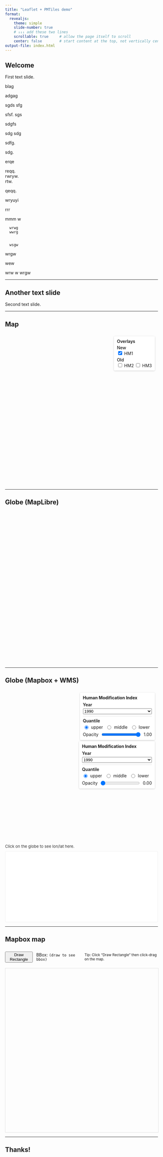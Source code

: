 ```yaml
---
title: "Leaflet + PMTiles demo"
format:
  revealjs:
    theme: simple
    slide-number: true
    # ↓↓↓ add these two lines
    scrollable: true     # allow the page itself to scroll
    center: false        # start content at the top, not vertically centred
output-file: index.html
---
```


```{=html}
<style>
  /* Disable vertical scrolling only on slides with the .no-scroll class */
  .reveal .slide.no-scroll { overflow-y: hidden !important; }
</style>
```

```{=html}
<script>
  // Global token for the whole deck (read from env at render time)
  window.MAPBOX_TOKEN = "{{< env MAPBOX_TOKEN >}}";
  if (!window.MAPBOX_TOKEN) {
    console.warn('MAPBOX_TOKEN env var not set. Mapbox slide may not load.');
  }
  if (window.mapboxgl && window.MAPBOX_TOKEN) {
    mapboxgl.accessToken = window.MAPBOX_TOKEN;
  }
</script>
```

## Welcome

First text slide.


blag

adgag

sgds
sfg

sfsf. 
sgs

sdgfs
  

  sdg
    sdg


sdfg. 

sdg.

erqe

reqq.  
rwryw.   
rtw. 

qeqq. 

wryuyi
  

  rrr


  mmm
     w

      wrwg
      wwrg


      wsgw
wrgw
   
wew

wrw 
  w 
    wrgw

---

## Another text slide

Second text slide.

---

## Map {.no-scroll}

```{=html}
<!-- Leaflet container -->
<link rel="stylesheet"
      href="https://unpkg.com/leaflet@1.9.4/dist/leaflet.css"/>

<div id="map-wrap" style="position: relative;">
  <div id="map" style="height: 500px; margin-top: 1rem;"></div>
  <!-- Simple custom layer toggles -->
  <div id="layer-controls" class="layer-controls" style="position:absolute; right:10px; top:10px; z-index:1000; background:rgba(255,255,255,0.92); padding:8px 10px; border-radius:4px; font-size:14px; box-shadow:0 1px 4px rgba(0,0,0,0.2);">
    <div style="font-weight:600; margin-bottom:4px;">Overlays</div>
    <div style="margin-bottom:4px;">
      <div style="font-weight:500;">New</div>
      <label><input type="checkbox" id="layer-hm1" checked> HM1</label>
    </div>
    <div>
      <div style="font-weight:500;">Old</div>
      <label><input type="checkbox" id="layer-hm2"> HM2</label>
      <label><input type="checkbox" id="layer-hm3"> HM3</label>
    </div>
  </div>
  
</div>

```

<script src="https://unpkg.com/leaflet@1.9.4/dist/leaflet.js"></script>
<script src="https://unpkg.com/pmtiles@4.3.0/dist/pmtiles.js"></script>

<script>
  // Initialize only when this slide is visible; ensure sizing after render
  let mapInited = false;
  function initMap() {
    if (mapInited) return;
    mapInited = true;

    const map = L.map('map', { zoomControl: true });
    const initialCenter = [-33.8518, 18.48];
    const initialZoom = 8;
    map.setView(initialCenter, initialZoom);
    L.tileLayer('https://{s}.tile.openstreetmap.org/{z}/{x}/{y}.png', {
      maxZoom: 19,
      attribution: '&copy; OpenStreetMap contributors'
    }).addTo(map);

    const url = "https://pub-6b6a1d5b041c4c749efaeb294cda9aac.r2.dev/hm_1990_rgb.pmtiles";

    // Create three raster layers from the same PMTiles source
    const p1 = new pmtiles.PMTiles(url);
    const p2 = new pmtiles.PMTiles(url);
    const p3 = new pmtiles.PMTiles(url);

    const hm1 = pmtiles.leafletRasterLayer(p1);
    const hm2 = pmtiles.leafletRasterLayer(p2);
    const hm3 = pmtiles.leafletRasterLayer(p3);

    // Add HM1 by default; others can be toggled on
    hm1.addTo(map);

    // Wire up custom checkbox controls
    const c1 = document.getElementById('layer-hm1');
    const c2 = document.getElementById('layer-hm2');
    const c3 = document.getElementById('layer-hm3');

    function syncLayer(checkbox, layer) {
      if (!checkbox) return;
      if (checkbox.checked) {
        if (!map.hasLayer(layer)) layer.addTo(map);
      } else {
        if (map.hasLayer(layer)) map.removeLayer(layer);
      }
    }

    // initial sync (HM1 checked by default)
    syncLayer(c1, hm1);
    syncLayer(c2, hm2);
    syncLayer(c3, hm3);

    [
      [c1, hm1],
      [c2, hm2],
      [c3, hm3]
    ].forEach(([cb, layer]) => {
      if (cb) cb.addEventListener('change', () => syncLayer(cb, layer));
    });

    // Ensure sizing is correct after header is ready (any source ok)
    p1.getHeader().then(() => {
      map.invalidateSize();
    });

    // Also trigger after first paint
    requestAnimationFrame(() => map.invalidateSize(true));
  }

  function maybeInitOnCurrentSlide() {
    const current = window.Reveal && Reveal.getCurrentSlide ? Reveal.getCurrentSlide() : null;
    if (current && current.querySelector('#map')) {
      initMap();
      // extra nudge after transition
      setTimeout(() => window.dispatchEvent(new Event('resize')), 200);
    }
  }

  document.addEventListener('DOMContentLoaded', () => {
    if (window.Reveal) {
      Reveal.on('ready', maybeInitOnCurrentSlide);
      Reveal.on('slidechanged', maybeInitOnCurrentSlide);
    } else {
      initMap();
    }
  });
</script>

---

## Globe (MapLibre) {.no-scroll}

```{=html}
<link href="https://unpkg.com/maplibre-gl@3.6.2/dist/maplibre-gl.css" rel="stylesheet" />
<div id="ml-globe-wrap" style="position:relative;">
  <div id="ml-globe" style="height: 500px; margin-top: 1rem;"></div>
</div>
```

<script src="https://unpkg.com/maplibre-gl@3.6.2/dist/maplibre-gl.js"></script>
<script>
  let mlGlobeInited = false;
  function initMlGlobe() {
    if (mlGlobeInited) return;
    mlGlobeInited = true;

    const map = new maplibregl.Map({
      container: 'ml-globe',
      style: 'https://demotiles.maplibre.org/style.json',
      center: [18.48, -33.8518],
      zoom: 2.2,
      attributionControl: true
    });

    map.on('load', () => {
      // Switch to globe projection once style is loaded
      if (map.setProjection) {
        map.setProjection({ name: 'globe' });
      }
      // Optional sky for nicer atmosphere
      if (!map.getLayer('sky')) {
        try {
          map.addLayer({
            id: 'sky',
            type: 'sky',
            paint: {
              'sky-type': 'atmosphere',
              'sky-atmosphere-sun-intensity': 10
            }
          });
        } catch (e) {
          console.warn('Sky layer unsupported:', e);
        }
      }
      // Ensure proper sizing after transition
      setTimeout(() => map.resize(), 200);
      requestAnimationFrame(() => map.resize());
    });
  }

  function maybeInitMlGlobeOnCurrentSlide() {
    const current = window.Reveal && Reveal.getCurrentSlide ? Reveal.getCurrentSlide() : null;
    if (current && current.querySelector('#ml-globe')) {
      initMlGlobe();
    }
  }

  document.addEventListener('DOMContentLoaded', () => {
    if (window.Reveal) {
      Reveal.on('ready', maybeInitMlGlobeOnCurrentSlide);
      Reveal.on('slidechanged', maybeInitMlGlobeOnCurrentSlide);
    } else {
      initMlGlobe();
    }
  });
</script>

---

## Globe (Mapbox + WMS)

```{=html}
<link href="https://api.mapbox.com/mapbox-gl-js/v3.9.3/mapbox-gl.css" rel="stylesheet" />
<div id="mb-globe-wrap" style="position:relative;">
  <div id="mb-globe" style="height: 500px; margin-top: 1rem;"></div>
  <!-- Layer toggle controls: Panel 1 -->
  <div id="mb-layer-controls-1" style="position:absolute; right:10px; top:10px; z-index:1000; background:rgba(255,255,255,0.92); padding:8px 10px; border-radius:4px; font-size:14px; box-shadow:0 1px 4px rgba(0,0,0,0.2); min-width: 220px;">
    <div style="font-weight:700; margin-bottom:6px;">Human Modification Index</div>
    <div style="font-weight:600; margin-bottom:4px;">Year</div>
    <div style="margin-bottom:6px;">
      <select id="mb-year-1" style="width:100%;">
        <option value="1990-01-01">1990</option>
        <option value="1995-01-01">1995</option>
        <option value="2000-01-01">2000</option>
        <option value="2005-01-01">2005</option>
        <option value="2010-01-01">2010</option>
        <option value="2015-01-01">2015</option>
        <option value="2020-01-01">2020</option>
        <option value="2025-01-01">2025</option>
        <option value="2030-01-01">2030</option>
        <option value="2035-01-01">2035</option>
        <option value="2040-01-01">2040</option>
      </select>
    </div>
    <div style="border-top: 1px solid #ddd; margin:6px 0;"></div>
    <div style="font-weight:600; margin-bottom:4px;">Quantile</div>
    <div style="display:flex; gap:10px; flex-wrap:wrap;">
      <label style="display:inline-flex; align-items:center; gap:6px;"><input type="radio" name="mb-param-1" id="mb1-param-upper" value="upper" checked> <span>upper</span></label>
      <label style="display:inline-flex; align-items:center; gap:6px;"><input type="radio" name="mb-param-1" id="mb1-param-middle" value="middle"> <span>middle</span></label>
      <label style="display:inline-flex; align-items:center; gap:6px;"><input type="radio" name="mb-param-1" id="mb1-param-lower" value="lower"> <span>lower</span></label>
    </div>
    <div style="margin-top:6px;">
      <label style="display:flex; align-items:center; gap:8px;">
        <span>Opacity</span>
        <input type="range" id="mb-opacity-1" min="0" max="1" step="0.05" value="1">
        <span id="mb-opacity-1-val">1.00</span>
      </label>
    </div>
  </div>
  <!-- Layer toggle controls: Panel 2 -->
  <div id="mb-layer-controls-2" style="position:absolute; right:10px; top:170px; z-index:999; background:rgba(255,255,255,0.92); padding:8px 10px; border-radius:4px; font-size:14px; box-shadow:0 1px 4px rgba(0,0,0,0.2); min-width: 220px;">
    <div style="font-weight:700; margin-bottom:6px;">Human Modification Index</div>
    <div style="font-weight:600; margin-bottom:4px;">Year</div>
    <div style="margin-bottom:6px;">
      <select id="mb-year-2" style="width:100%;">
        <option value="1990-01-01">1990</option>
        <option value="1995-01-01">1995</option>
        <option value="2000-01-01">2000</option>
        <option value="2005-01-01">2005</option>
        <option value="2010-01-01">2010</option>
        <option value="2015-01-01">2015</option>
        <option value="2020-01-01">2020</option>
        <option value="2025-01-01">2025</option>
        <option value="2030-01-01">2030</option>
        <option value="2035-01-01">2035</option>
        <option value="2040-01-01">2040</option>
      </select>
    </div>
    <div style="border-top: 1px solid #ddd; margin:6px 0;"></div>
    <div style="font-weight:600; margin-bottom:4px;">Quantile</div>
    <div style="display:flex; gap:10px; flex-wrap:wrap;">
      <label style="display:inline-flex; align-items:center; gap:6px;"><input type="radio" name="mb-param-2" id="mb2-param-upper" value="upper" checked> <span>upper</span></label>
      <label style="display:inline-flex; align-items:center; gap:6px;"><input type="radio" name="mb-param-2" id="mb2-param-middle" value="middle"> <span>middle</span></label>
      <label style="display:inline-flex; align-items:center; gap:6px;"><input type="radio" name="mb-param-2" id="mb2-param-lower" value="lower"> <span>lower</span></label>
    </div>
    <div style="margin-top:6px;">
      <label style="display:flex; align-items:center; gap:8px;">
        <span>Opacity</span>
        <input type="range" id="mb-opacity-2" min="0" max="1" step="0.05" value="0">
        <span id="mb-opacity-2-val">0.00</span>
      </label>
    </div>
  </div>
  
  <!-- Click coords readout -->
  <div id="mb-coords" style="margin-top: 8px; font-size: 13px; color:#333;">
    Click on the globe to see lon/lat here.
  </div>
  <div id="mb-edr" style="margin-top: 6px; font-size: 12px; color:#333; white-space: pre-wrap;"></div>
  <!-- Air through time chart -->
  <div id="air-chart-wrap" style="height: 220px; margin-top: 8px; background: #fff; border: 1px solid #eee; border-radius: 4px; padding: 6px;">
    <canvas id="air-chart" height="200"></canvas>
  </div>
  
</div>
```

<link href="https://api.mapbox.com/mapbox-gl-js/v3.9.3/mapbox-gl.css" rel="stylesheet" />
<script src="https://api.mapbox.com/mapbox-gl-js/v3.9.3/mapbox-gl.js"></script>
<!-- Chart.js + date adapter for time scale -->
<script src="https://cdn.jsdelivr.net/npm/chart.js@4.4.3/dist/chart.umd.min.js"></script>
<script src="https://cdn.jsdelivr.net/npm/chartjs-adapter-date-fns@3.0.0/dist/chartjs-adapter-date-fns.umd.min.js"></script>
<script>
  let mbGlobeInited = false;
  // Chart instance holder
  let airChart = null;
  function initMbGlobe() {
    if (mbGlobeInited) return;
    mbGlobeInited = true;

    // Expect token set globally as window.MAPBOX_TOKEN; no hardcoded fallback
    if (window.MAPBOX_TOKEN) {
      mapboxgl.accessToken = window.MAPBOX_TOKEN;
    } else {
      console.warn('Mapbox token missing. Set MAPBOX_TOKEN env var before rendering the Mapbox globe slide.');
    }

    const map = new mapboxgl.Map({
      container: 'mb-globe',
      style: 'mapbox://styles/mapbox/satellite-v9',
      zoom: 1,
      center: [-74.5447, 40.6892],
      attributionControl: true
    });

    // Show last-clicked lon/lat under the globe and drop/update a marker
    const coordEl = document.getElementById('mb-coords');
    function fmt(n) { return (Math.round(n * 10000) / 10000).toFixed(4); }
    if (coordEl) {
      map.on('click', (e) => {
        const { lng, lat } = e.lngLat;
        coordEl.textContent = `Lon: ${fmt(lng)}, Lat: ${fmt(lat)}`;
        // Update click-point GeoJSON source if present
        const src = map.getSource('click-point');
        if (src) {
          src.setData({
            type: 'FeatureCollection',
            features: [
              {
                type: 'Feature',
                geometry: { type: 'Point', coordinates: [lng, lat] },
                properties: {}
              }
            ]
          });
        }

        // Fetch EDR for three quantiles and plot together
        const edrEl = document.getElementById('mb-edr');
        if (edrEl) {
          // Show a lightweight spinner while fetching
          if (!document.getElementById('edr-spinner-style')) {
            const style = document.createElement('style');
            style.id = 'edr-spinner-style';
            style.textContent = `
              .edr-spinner { display:inline-block; width:14px; height:14px; border:2px solid rgba(0,0,0,0.15); border-top-color: rgba(0,0,0,0.6); border-radius:50%; animation: edr-spin 0.8s linear infinite; vertical-align:middle; }
              @keyframes edr-spin { to { transform: rotate(360deg); } }
            `;
            document.head.appendChild(style);
          }
          edrEl.innerHTML = '<span class="edr-spinner" aria-label="Loading" title="Loading"></span>';
          const coordsWKT = `POINT(${lng} ${lat})`;
          const makeUrl = (param) => `https://compute.earthmover.io/v1/services/edr/the-nature-conservancy/hm-multitemp/main/hm/edr/position?coords=${encodeURIComponent(coordsWKT)}&parameter-name=${param}`;
          const paramsList = ['upper','middle','lower'];
          Promise.all(paramsList.map(p => fetch(makeUrl(p)).then(r => r.json()).then(data => ({ p, data })).catch(err => ({ p, error: err }))))
            .then(results => {
              // Collect points per param within date window
              const colors = { upper: '#e41a1c', middle: '#377eb8', lower: '#4daf4a' };
              const series = { upper: [], middle: [], lower: [] };
              const START_MS = Date.parse('1990-01-01');
              const CUTOVER_MS = Date.parse('2020-01-01');
              const END_MS = Date.parse('2040-01-01');
              let firstText = '';
              results.forEach(({ p, data, error }) => {
                if (error || !data || !series[p]) return;
                const dates = data?.domain?.axes?.date?.values || data?.domain?.axes?.t?.values || [];
                const vals = data?.ranges?.[p]?.values || [];
                if (Array.isArray(dates) && Array.isArray(vals) && dates.length && vals.length) {
                  series[p] = dates
                    .map((d, i) => ({ x: Date.parse(d), y: vals[i] }))
                    .filter(pt => Number.isFinite(pt.x) && Number.isFinite(pt.y) && pt.x >= START_MS && pt.x <= END_MS);
                  if (!firstText) firstText = `Date: ${dates[0]}  •  ${p}: ${vals[0]}`;
                }
              });
              // Stop showing spinner regardless of whether data was found
              edrEl.innerHTML = '';

              // Build datasets: shaded 95% confidence (upper to lower), plus middle as observed/predicted
              // Make the confidence band converge to a single point at the last observed year (CUTOVER_MS)
              // using the middle series value at CUTOVER_MS, then expand from first forecast year (e.g., 2025).
              const lastObservedMiddle = [...series.middle]
                .filter(pt => pt.x <= CUTOVER_MS)
                .sort((a,b) => a.x - b.x)
                .slice(-1)[0];
              const cutY = lastObservedMiddle ? lastObservedMiddle.y : null;
              let lowerBand = series.lower.filter(pt => pt.x >= CUTOVER_MS);
              let upperBand = series.upper.filter(pt => pt.x >= CUTOVER_MS);
              if (cutY !== null) {
                lowerBand = [{ x: CUTOVER_MS, y: cutY }, ...lowerBand];
                upperBand = [{ x: CUTOVER_MS, y: cutY }, ...upperBand];
              }
              const lowerDs = {
                label: '', // no label; hide from legend/tooltip
                data: lowerBand,
                borderColor: 'transparent',
                backgroundColor: 'transparent',
                pointRadius: 0,
                borderWidth: 0,
                tension: 0.2,
                fill: false
              };
              const bandDs = {
                label: '95% confidence',
                data: upperBand,
                borderColor: 'transparent',
                backgroundColor: (colors.upper || '#e41a1c') + '33',
                pointRadius: 0,
                borderWidth: 0,
                tension: 0.2,
                fill: '-1' // fill to previous dataset (lower)
              };
              // Split middle into observed (<=2020-01-01) and predicted (>=2020-01-01)
              let observed = series.middle.map(pt => (pt.x <= CUTOVER_MS ? pt : { x: pt.x, y: null }));
              let predicted = series.middle.filter(pt => pt.x >= CUTOVER_MS);
              // Add bridging point at CUTOVER_MS so lines meet without a gap
              const prevPt = [...series.middle].filter(pt => pt.x <= CUTOVER_MS).sort((a,b) => a.x - b.x).slice(-1)[0];
              const hasCutoverObserved = observed.some(pt => pt.x === CUTOVER_MS && pt.y !== null);
              const hasCutoverPred = predicted.some(pt => pt.x === CUTOVER_MS);
              if (prevPt) {
                const bridge = { x: CUTOVER_MS, y: prevPt.y };
                if (!hasCutoverObserved) observed = [...observed.filter(pt => pt.x < CUTOVER_MS), bridge, ...observed.filter(pt => pt.x > CUTOVER_MS)];
                if (!hasCutoverPred) predicted = [bridge, ...predicted];
              }
              // Ensure arrays sorted by x and nulls removed from predicted
              observed.sort((a,b) => a.x - b.x);
              predicted.sort((a,b) => a.x - b.x);
              const observedDs = {
                label: 'observed',
                data: observed,
                borderColor: colors.middle,
                backgroundColor: 'transparent',
                pointRadius: 0,
                borderWidth: 2,
                borderDash: [],
                tension: 0.2,
                fill: false
              };
              const predictedDs = {
                label: 'predicted',
                data: predicted,
                borderColor: colors.middle,
                backgroundColor: 'transparent',
                pointRadius: 0,
                borderWidth: 2,
                borderDash: [6, 4],
                tension: 0.2,
                fill: false
              };
              const datasets = [lowerDs, bandDs, observedDs, predictedDs];

              // Build or update Chart.js
              const ctx = document.getElementById('air-chart');
              if (ctx && window.Chart) {
                // Destroy any existing chart on this canvas before creating a new one
                try {
                  const existing = (window.Chart.getChart ? window.Chart.getChart(ctx) : window.airChart);
                  if (existing) existing.destroy();
                } catch (e) { console.warn('Chart destroy warning:', e); }

                window.airChart = new Chart(ctx, {
                  type: 'line',
                  data: { datasets },
                  options: {
                    maintainAspectRatio: false,
                    parsing: false,
                    spanGaps: true,
                    scales: {
                      x: {
                        type: 'linear',
                        title: { display: true, text: 'Date' },
                        min: START_MS,
                        max: END_MS,
                        ticks: {
                          callback: (v) => { try { return new Date(v).toISOString().slice(0,16).replace('T',' '); } catch { return v; } },
                          maxTicksLimit: 6
                        }
                      },
                      y: { title: { display: true, text: 'Human Modification Index' } }
                    },
                    plugins: {
                      legend: {
                        display: true,
                        labels: {
                          filter: (item) => !!item.text
                        }
                      },
                      tooltip: {
                        callbacks: {
                          label: (ctx) => {
                            const label = ctx.dataset && typeof ctx.dataset.label === 'string' ? ctx.dataset.label : '';
                            if (!label || label.startsWith('_')) return null; // hide helper/empty labels
                            const x = ctx.parsed.x; const y = ctx.parsed.y;
                            const ts = new Date(x).toISOString().slice(0,19).replace('T',' ');
                            return ` ${label}: ${y}  •  ${ts}`;
                          }
                        }
                      }
                    }
                  }
                });
              }
            })
            .catch(err => {
              // Hide spinner and log error, but do not show UI text
              edrEl.innerHTML = '';
              console.error('EDR error:', err);
            });
        }
      });
    }

    map.on('style.load', () => {
      // Switch to globe projection
      if (map.setProjection) {
        map.setProjection('globe');
      }

      // Build WMS URL from PARAM and YEAR selections
      const buildWmsUrl = (param, year) => {
        const base = 'https://compute.earthmover.io/v1/services/wms/the-nature-conservancy/hm-multitemp/main/hm/wms?version=1.3.0&service=WMS&request=GetMap&layers=PARAM&styles=raster/default&colorscalerange=0,1&width=512&height=512&crs=EPSG:3857&date=YEAR&tile={x},{y},{z}';
        return base.replace('PARAM', param).replace('YEAR', year);
      };

      // Insert below labels/buildings if present
      const beforeId = map.getStyle().layers.find(l => ['building','road-label','poi-label','place-label'].includes(l.id))?.id;

      // IDs for PARAM sources/layers
      const params = ['lower','middle','upper']; // bottom-first for stacking
      const srcId = (panel, p) => `wms-${panel}-${p}-src`;
      const lyrId = (panel, p) => `wms-${panel}-${p}-layer`;

      // Helper to (re)create a source+layer for a given panel, param and year
      function upsertParam(panel, param, year, opacity) {
        if (map.getLayer(lyrId(panel, param))) map.removeLayer(lyrId(panel, param));
        if (map.getSource(srcId(panel, param))) map.removeSource(srcId(panel, param));
        const url = buildWmsUrl(param, year);
        console.log(`[WMS] panel=${panel} param=${param} year=${year} url=`, url);
        map.addSource(srcId(panel, param), {
          type: 'raster',
          tiles: [ url ],
          tileSize: 256
        });
        map.addLayer({
          id: lyrId(panel, param),
          type: 'raster',
          source: srcId(panel, param),
          paint: { 'raster-opacity': opacity }
        }, beforeId);
      }

      // Initial creation for both panels based on current UI selections
      const yearSel1 = document.getElementById('mb-year-1');
      const yearSel2 = document.getElementById('mb-year-2');
      const opacity1El = document.getElementById('mb-opacity-1');
      const opacity2El = document.getElementById('mb-opacity-2');
      const op1 = opacity1El ? parseFloat(opacity1El.value) : 1.0;
      const op2 = opacity2El ? parseFloat(opacity2El.value) : 0.0;
      const yearVal1 = yearSel1 ? yearSel1.value : '1990-01-01';
      const yearVal2 = yearSel2 ? yearSel2.value : '1990-01-01';
      params.forEach(p => upsertParam(1, p, yearVal1, op1));
      params.forEach(p => upsertParam(2, p, yearVal2, op2));

      // Wire up PARAM radios per panel to enforce single selection and toggle visibility
      function setOnly(panel, param) {
        params.forEach(p => {
          const id = lyrId(panel, p);
          if (map.getLayer(id)) map.setLayoutProperty(id, 'visibility', p === param ? 'visible' : 'none');
        });
      }
      const paramRadios1 = Array.from(document.querySelectorAll('input[name="mb-param-1"]'));
      const paramRadios2 = Array.from(document.querySelectorAll('input[name="mb-param-2"]'));
      paramRadios1.forEach(r => r.addEventListener('change', () => setOnly(1, r.value)));
      paramRadios2.forEach(r => r.addEventListener('change', () => setOnly(2, r.value)));
      // Initial vis sync: show selected radio only per panel
      const selRadio1 = (paramRadios1.find(r => r.checked) || { value: 'upper' }).value;
      const selRadio2 = (paramRadios2.find(r => r.checked) || { value: 'upper' }).value;
      setOnly(1, selRadio1);
      setOnly(2, selRadio2);

      // On Year change, recreate sources for that panel and reapply selection and opacity
      if (yearSel1) {
        yearSel1.addEventListener('change', () => {
          const y = yearSel1.value;
          const op = opacity1El ? parseFloat(opacity1El.value) : 1.0;
          params.forEach(p => upsertParam(1, p, y, op));
          const sr = (paramRadios1.find(r => r.checked) || { value: 'upper' }).value;
          setOnly(1, sr);
        });
      }
      if (yearSel2) {
        yearSel2.addEventListener('change', () => {
          const y = yearSel2.value;
          const op = opacity2El ? parseFloat(opacity2El.value) : 0.0;
          params.forEach(p => upsertParam(2, p, y, op));
          const sr = (paramRadios2.find(r => r.checked) || { value: 'upper' }).value;
          setOnly(2, sr);
        });
      }

      // Opacity sliders wiring: update raster-opacity for all layers of that panel
      function setOpacity(panel, value) {
        params.forEach(p => {
          const id = lyrId(panel, p);
          if (map.getLayer(id)) map.setPaintProperty(id, 'raster-opacity', value);
        });
      }
      const op1Val = document.getElementById('mb-opacity-1-val');
      const op2Val = document.getElementById('mb-opacity-2-val');
      if (opacity1El) {
        opacity1El.addEventListener('input', () => {
          const v = parseFloat(opacity1El.value);
          if (op1Val) op1Val.textContent = v.toFixed(2);
          setOpacity(1, v);
        });
      }
      if (opacity2El) {
        opacity2El.addEventListener('input', () => {
          const v = parseFloat(opacity2El.value);
          if (op2Val) op2Val.textContent = v.toFixed(2);
          setOpacity(2, v);
        });
      }

      // Global map error logging for easier debugging
      map.on('error', (e) => {
        console.error('[Mapbox error]', e && e.error ? e.error : e);
      });

      // Add empty GeoJSON source/layer for click marker (above WMS, below labels if possible)
      if (!map.getSource('click-point')) {
        map.addSource('click-point', {
          type: 'geojson',
          data: { type: 'FeatureCollection', features: [] }
        });
      }
      if (!map.getLayer('click-point-layer')) {
        map.addLayer({
          id: 'click-point-layer',
          type: 'circle',
          source: 'click-point',
          paint: {
            'circle-radius': 6,
            'circle-color': '#e74c3c',
            'circle-stroke-color': '#ffffff',
            'circle-stroke-width': 1.5
          }
        }, beforeId);
      }

      // Resize nudges
      setTimeout(() => map.resize(), 200);
      requestAnimationFrame(() => map.resize());
    });
  }

  function maybeInitMbGlobeOnCurrentSlide() {
    const current = window.Reveal && Reveal.getCurrentSlide ? Reveal.getCurrentSlide() : null;
    if (current && current.querySelector('#mb-globe')) {
      initMbGlobe();
    }
  }

  document.addEventListener('DOMContentLoaded', () => {
    if (window.Reveal) {
      Reveal.on('ready', maybeInitMbGlobeOnCurrentSlide);
      Reveal.on('slidechanged', maybeInitMbGlobeOnCurrentSlide);
    } else {
      initMbGlobe();
    }
  });
</script>

---

## Mapbox map

<div style="display:flex; gap:12px; align-items:center; margin-bottom:8px;">
  <button id="rect-btn">Draw Rectangle</button>
  <div>BBox: <code id="rect-bbox">(draw to see bbox)</code></div>
  <div style="flex:1"></div>
  <small>Tip: Click "Draw Rectangle" then click-drag on the map.</small>
</div>
<div id="mb-basic-map" style="width:100%; height:540px; border:1px solid #ddd;"></div>

<script>
  // Minimal, inline init (no Reveal hooks)
  (function() {
    if (!window.mapboxgl) { console.error('mapboxgl not loaded'); return; }
    if (typeof mapboxgl.setTelemetry === 'function') {
      try { mapboxgl.setTelemetry(false); } catch {}
    }
    // Use global token or fallback to the one already set
    mapboxgl.accessToken = (window.MAPBOX_TOKEN || mapboxgl.accessToken || '');
    const map = new mapboxgl.Map({
      container: 'mb-basic-map',
      style: 'mapbox://styles/mapbox/light-v11',
      projection: 'mercator'
    });
    // Ensure proper sizing when the slide becomes visible
    const doResize = () => { try { map.resize(); } catch {} };
    window.addEventListener('resize', doResize);
    if (window.Reveal) {
      Reveal.on('ready', doResize);
      Reveal.on('slidechanged', () => {
        const el = document.getElementById('mb-basic-map');
        const vis = el && el.closest('section') && el.closest('section').classList.contains('present');
        if (vis) doResize();
      });
    }
    map.on('load', () => {
      // multiple passes to handle layout transitions
      doResize();
      requestAnimationFrame(doResize);
      setTimeout(doResize, 200);
      // Zoom to Africa after sizing
      map.fitBounds([
        [-20.0, -35.0], // SW
        [55.0, 38.0]    // NE
      ], { padding: 20, duration: 0 });

      // Lightweight rectangle draw (no external libs)
      const bboxEl = document.getElementById('rect-bbox');
      const btn = document.getElementById('rect-btn');
      let drawing = false;
      let startLngLat = null;
      const SRC_ID = 'rect-src';
      const FILL_ID = 'rect-fill';
      const LINE_ID = 'rect-line';

      function ensureLayers() {
        if (!map.getSource(SRC_ID)) {
          map.addSource(SRC_ID, { type: 'geojson', data: { type: 'FeatureCollection', features: [] } });
        }
        if (!map.getLayer(FILL_ID)) {
          map.addLayer({
            id: FILL_ID,
            type: 'fill',
            source: SRC_ID,
            paint: { 'fill-color': '#3b82f6', 'fill-opacity': 0.15 }
          });
        }
        if (!map.getLayer(LINE_ID)) {
          map.addLayer({
            id: LINE_ID,
            type: 'line',
            source: SRC_ID,
            paint: { 'line-color': '#1d4ed8', 'line-width': 2 }
          });
        }
      }

      function updatePolygonFromBounds(sw, ne) {
        const west = Math.min(sw.lng, ne.lng);
        const south = Math.min(sw.lat, ne.lat);
        const east = Math.max(sw.lng, ne.lng);
        const north = Math.max(sw.lat, ne.lat);
        const poly = {
          type: 'Feature',
          geometry: {
            type: 'Polygon',
            coordinates: [[
              [west, south], [east, south], [east, north], [west, north], [west, south]
            ]]
          },
          properties: {}
        };
        const src = map.getSource(SRC_ID);
        if (src) {
          src.setData({ type: 'FeatureCollection', features: [poly] });
        }
        if (bboxEl) {
          bboxEl.textContent = `${west.toFixed(6)}, ${south.toFixed(6)}, ${east.toFixed(6)}, ${north.toFixed(6)}`;
        }
      }

      function clearRect() {
        const src = map.getSource(SRC_ID);
        if (src) src.setData({ type: 'FeatureCollection', features: [] });
        if (bboxEl) bboxEl.textContent = '(draw to see bbox)';
      }

      const onMove = (e) => {
        if (!drawing || !startLngLat) return;
        ensureLayers();
        updatePolygonFromBounds(startLngLat, e.lngLat);
      };
      const onUp = (e) => {
        map.getCanvas().style.cursor = '';
        map.off('mousemove', onMove);
        map.off('mouseup', onUp);
        map.dragPan.enable();
        map.doubleClickZoom.enable();
        drawing = false;
        if (startLngLat) updatePolygonFromBounds(startLngLat, e.lngLat);
      };

      if (btn) {
        btn.addEventListener('click', () => {
          clearRect();
          drawing = true;
          startLngLat = null;
          map.getCanvas().style.cursor = 'crosshair';
          map.dragPan.disable();
          map.doubleClickZoom.disable();
          // wait for first mousedown on map to set start
          const onDown = (e) => {
            startLngLat = e.lngLat;
            map.on('mousemove', onMove);
            map.on('mouseup', onUp);
            map.off('mousedown', onDown);
          };
          map.on('mousedown', onDown);
        });
      }
    });
  })();
</script>

---

## Thanks!
